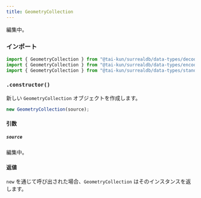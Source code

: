 ```yaml
---
title: GeometryCollection
---
```



編集中。

### インポート

```ts
import { GeometryCollection } from "@tai-kun/surrealdb/data-types/decode-only";
import { GeometryCollection } from "@tai-kun/surrealdb/data-types/encodable";
import { GeometryCollection } from "@tai-kun/surrealdb/data-types/standard";
```

### `.constructor()`

新しい `GeometryCollection` オブジェクトを作成します。

```ts
new GeometryCollection(source);
```

#### 引数

##### `source`

編集中。

#### 返値

`new` を通じて呼び出された場合、`GeometryCollection` はそのインスタンスを返します。
